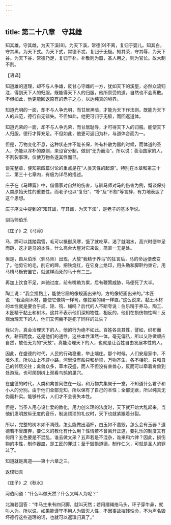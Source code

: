```yaml
---
---
---
```

title: 第二十八章　守其雌
---




知其雄，守其雌，为天下溪[8]。为天下溪，常德[9]不离，复归于婴儿。知其白，守其黑，为天下式。为天下式，常德不忒，复归于无极。知其荣，守其辱，为天下谷。为天下谷，常德乃足，复归于朴。朴散则为器，圣人用之，则为官长。故大制不割。

【语译】

知道雄的道理，却不与人争雄，反甘心守雌的一方，犹如天下的溪壑，必然众流归注，得到天下人的归服。既能得天下人的归服，他所禀受的道，自然也不会离散。不但如此，他更能回返原有的赤子之心，以达纯真的境界。

知道光明的一面，却不与人争光明，而甘居黑暗，才能为天下作法则。既能为天下人的典范，德行自无错失。不但如此，他更可归于无极，而回返道体。

知道光荣的一面，却不与人争光荣，而甘居耻辱，才可得天下人的归服。能使天下人归服，德行才算充足。不但如此，他更可返归为朴，与道体合而为一。

但是，万物变化不息，这种状态并不能长保，终有朴散为器的时候，而体道的圣人，仍能以浑朴的原则，来设官分制，做到“无为而治”。所以说：善治国家的人，不割裂事理，仅使万物各遂其性而已。

谈完整章，便知第四篇讨论的重点是在“人类天性的起源”。特别在本章和第三十二、第三十七章内，有极为详尽的描述。

庄子在《马蹄篇》中，借儒家对自然的伤害，与驯马师对马的伤害为例，慨谈保持人类原始天性的重要性。而老子也以“复归”、“朴”及“不割”等言辞，有力地表达了这个思想。

庄子序文中提到的“知其雄，守其雌，为天下溪”，是老子的基本学说。

驯马师伯乐

《庄子》之《马蹄》

马，蹄可以践踏霜雪，毛可以抵御风寒，饿了就吃草，渴了就喝水，高兴时便举足而跳，这才是马的本性，什么高台大屋对它来说，简直一无是处。

但是，自从伯乐（驯马师）出现，大放“我精于养马”的狂言后，马的命运便改变了。他剪它的毛，削它的蹄，把铁烧红，在它身上烙印，用头勒和脚靽约束它，用马槽马枥安置它，就这样而死的马十有二三。

再加上饮食不足，奔驰过度，前有嘴勒为累，后有鞭策威胁，马便死了大半。

陶工说：“我会捏黏土，能使它圆的像规画出来的，方的像矩画出来的。”木匠说：“我会削木材，能使它像钩一样弯，像拉紧的绳一样直。”这么说来，黏土木材的本性就是要合乎规、矩、钩、绳吗？后代的人不断夸说：伯乐精于养马，陶工、木匠精于黏土和树木。这并不表示他们深知物性，相反的，他们在损伤物性啊！反观治理天下的人，他们又何尝不是犯了同样的过失？

我以为，真会治理天下的人，他的行为绝不如此。百姓各具其性，譬如，织布而衣，耕田而食，这是他们的通性。这些本性浑然一体，毫无偏私，所以又称做顺应自然，放任无为的“天放”。真能治理天下的人，也就是让百姓自由发展本性的人。

因此，在盛德的时代，人民的行动稳重，举止端庄。那个时候，人们安居家中，不嗜外求，所以山上不辟小路，河里没有船只和桥梁，万物齐生，各不相犯，只和自己的邻居交往；禽兽众多，草木茂盛，而人不但没有害兽心，反而可以牵着禽兽到处游玩，也可爬到树上观看鸟鹊的巢穴。

在盛德的时代，人类和禽兽同住在一起，和万物共集聚于一堂，不知道什么君子和小人的分别。由于他们全部无知，所以保有了自己的本性；全部无欲，所以纯真无伪而朴实。能够朴实，人们才不会丧失本性。

但是，当圣人用心设仁爱的教化，用力创义理的法度时，天下就开始大乱起来，当他们发明放纵无度的音乐，制造烦琐的礼仪时，天下也就紧跟着分裂。

所以，完整的树木如不凋残，怎么能做出酒杯，白玉如不凿毁，怎么会有玉器？道德若不曾废弃，要仁义的教化有什么用？性情若不曾离开正道，要礼乐的制度又有何用？五色要是不混乱，谁去做文采？五声若是不混杂，谁来和六律？因此，损伤物的本性，制作器皿，是工匠的罪过；至于毁损道德，制作仁义，可就是圣人的罪过了。

知道就是离道——第十六章之三。

返璞归真

《庄子》之《秋水》

河伯问道：“什么叫做天然？什么又叫人为呢？”

北海若回答：“牛马生来有四只脚，就叫天然；若用缰绳络马头，环子穿牛鼻，就叫人为。所以说，如果能谨守不用人为毁灭人性，不因事故摧残性命，不为声名毁坏德行这些道理的话，也就可以返璞归真了。”
